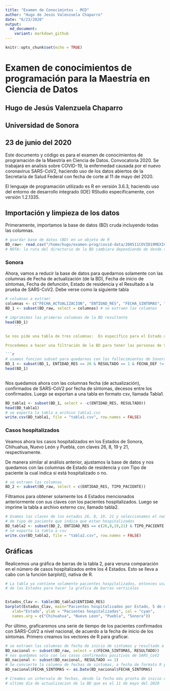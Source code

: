 ```yaml
---
title: "Examen de Conocimintos - MCD"
author: "Hugo de Jesús Valenzuela Chaparro"
date: "6/23/2020"
output:
  md_document:
    variant: markdown_github   
---
```


```r
knitr::opts_chunk$set(echo = TRUE)
```

# Examen de conocimientos de programación para la Maestría en Ciencia de Datos

## Hugo de Jesús Valenzuela Chaparro
## Universidad de Sonora
## 23 de junio del 2020

Este documento y código es para el examen de conocimientos de programación de la Maestría en Ciencia de Datos. Convocatoria 2020. Se trabajará en analisis sobre COVID-19, la enfermedad causada por el nuevo coronavirus SARS-CoV2, haciendo uso de los datos abiertos de la Secretaria de Salud Federal con fecha de corte al 11 de mayo del 2020.

El lenguaje de programación utilizado es R en versión 3.6.3, haciendo uso del entorno de desarrollo integrado (IDE) RStudio especificamente, con versión 1.2.1335. 

## Importación y limpieza de los datos

Primeramente, importamos la base de datos (BD) cruda incluyendo todas las columnas.
```r
# guardar base de datos (BD) en un objeto de R
BD_raw<- read.csv("/home/hugo/examen-prog/covid-data/200511COVID19MEXICO.csv", header = TRUE, sep = ",")
# NOTA: la ruta del directorio de la BD cambiara dependiendo de donde se corra el codigo
```

### Sonora

Ahora, vamos a reducir la base de datos para quedarnos solamente con las columnas de Fecha de actualización (de la BD), Fecha de inicio de síntomas, Fecha de defunción, Estado de residencia y el Resultado a la prueba de SARS-CoV2. Debe verse como la siguiente tabla

```r
# columnas a extraer
columnas <- c("FECHA_ACTUALIZACION", "ENTIDAD_RES", "FECHA_SINTOMAS", "FECHA_DEF", "RESULTADO")
BD_1 <- subset(BD_raw, select = columnas) # se extraen las columnas

# imprimimos las primeras columnas de la BD resultante
head(BD_1)
    ```

Se nos pide una tabla de tres columnas:  En específico para el Estado de Sonora (clave 26). 

Procedemos a hacer una filtración de la BD para tener las personas de Sonora confirmadas con SARS-CoV2 por fecha de síntomas y que lamentablemente fallecieron.

```r
# usamos funcion subset para quedarnos con los fallecimientos de Sonora, con resultado de SARS-CoV2 positivo
BD_1 <- subset(BD_1, ENTIDAD_RES == 26 & RESULTADO == 1 & FECHA_DEF != "9999-99-99")
head(BD_1)
    
```

Nos quedamos ahora con las columnas fecha (de actualización), confirmados de SARS-CoV2 por fecha de síntomas, decesos entre los confirmados. Luego se exportan a una tabla en formato csv, llamada Tabla1.

```r
BD_tabla1 <- subset(BD_1, select = -c(ENTIDAD_RES, RESULTADO))
head(BD_tabla1)
# se exporta la tabla a archivo tabla1.csv
write.csv(BD_tabla1, file = "tabla1.csv", row.names = FALSE)
```

### Casos hospitalizados
Veamos ahora los casos hospitalizados en los Estados de Sonora, Chihuahua, Nuevo León y Puebla, con claves 26, 8, 19 y 21, respectivamente.

De manera similar al análisis anterior, ajustamos la base de datos y nos quedamos con las columnas de Estado de residencia y con Tipo de paciente la cual indica si está hospitalizado o no.

```r
# se extraen las columnas
BD_2 <- subset(BD_raw, select = c(ENTIDAD_RES, TIPO_PACIENTE)) 
```

Filtramos para obtener solamente los 4 Estados mencionados anteriormente con sus claves con los pacientes hospitalizados. Luego se imprime la tabla a archivo externo csv, llamado tabla2.

```r
# Usamos las claves de los estados 26, 8, 19, 21 y seleccionamos el numero 2 de la columna
# de tipo de paciente que indica que estan hospitalizados
BD_tabla2 <- subset(BD_2, ENTIDAD_RES == c(26,8,19,21) & TIPO_PACIENTE == 2)
# se exporta la tabla a csv
write.csv(BD_tabla2, file = "tabla2.csv", row.names = FALSE)
```

## Gráficas
Realicemos una gráfica de barras de la tabla 2, para veruna comparación en el número de casos hospitalizados entre los 4 Estados. Esto se lleva a cabo con la función barplot(), nativa de R.

```r
# La tabla ya contiene solamente pacientes hospitalizados, entonces usamos la variable 
# de los Estados para hacer la grafica de barras verticales


Estados_Clav <- table(BD_tabla2$ENTIDAD_RES)
barplot(Estados_Clav, main="Pacientes hospitalizados por Estado, 5 de mayo del 2020",
   xlab="Estado", ylab = "Pacientes hospitalizados", col = "cyan",
   names.arg = c("Chihuahua", "Nuevo Leon", "Puebla", "Sonora")) 

```


Por último, graficaremos una serie de tiempo de los pacientes confirmados con SARS-CoV2 a nivel nacional, de acuerdo a la fecha de inicio de los síntomas. Primero creamos los vectores de R para graficar.

```r
# se extraen las columnas de fecha de inicio de sintomas y resultado a SARS-CoV2
BD_nacional <- subset(BD_raw, select = c(FECHA_SINTOMAS, RESULTADO))
# nos quedamos solo con los casos confirmados positivos de SARS_CoV2
BD_nacional <- subset(BD_nacional, RESULTADO == 1)
# Se convierte la columna de fechas de sintomas, a fecha de formato R para poder graficar despues
BD_nacional$FECHA_SINTOMAS <- as.Date(BD_nacional$FECHA_SINTOMAS)

# Creamos un intervalo de fechas, desde la fecha más pronta de inicio de sintomas hasta el
# ultimo dia de actualizacion de la BD que es el 11 de mayo del 2020

```




 

